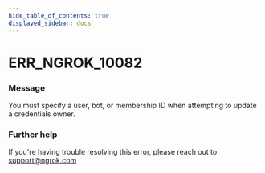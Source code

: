 ```yaml
---
hide_table_of_contents: true
displayed_sidebar: docs
---
```



# ERR_NGROK_10082

### Message

You must specify a user, bot, or membership ID when attempting to update a credentials owner.

### Further help

If you're having trouble resolving this error, please reach out to [support@ngrok.com](mailto:support@ngrok.com?subject=Help%20with%20ERR_NGROK_10082)

<ErrorDetails error="err_ngrok_10082" />
